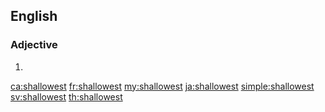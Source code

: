 ==English==

===Adjective===
{{head|en|adjective superlative form}}

# {{en-superlative of|shallow}}

[[ca:shallowest]]
[[fr:shallowest]]
[[my:shallowest]]
[[ja:shallowest]]
[[simple:shallowest]]
[[sv:shallowest]]
[[th:shallowest]]
